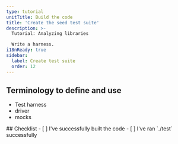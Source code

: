 ```yaml
---
type: tutorial
unitTitle: Build the code
title: 'Create the seed test suite'
description: >-
  Tutorial: Analyzing libraries

  Write a harness.
i18nReady: true
sidebar: 
  label: Create test suite
  order: 12
---
```




## Terminology to define and use

* Test harness
* driver
* mocks


<Box icon="check-list">
## Checklist

<Checklist>
- [ ] I've successfully built the code
- [ ] I've ran `./test` successfully
</Checklist>
</Box>

